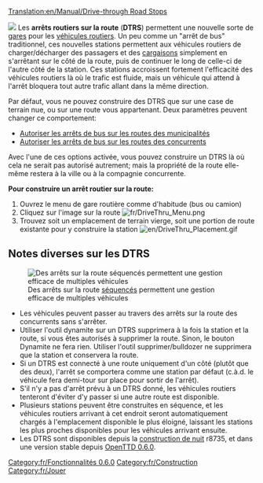 [[Translation:en/Manual/Drive-through Road Stops]]


[[File:en/DriveThru Bus Stops.gif|left|]]
Les '''arrêts routiers sur la route''' ('''DTRS''') permettent une nouvelle sorte de [[fr/Manual/Gares|gares]] pour les [[fr/Manual/Véhicules Routiers|véhicules routiers]]. Un peu comme un "arrêt de bus" traditionnel, ces nouvelles stations permettent aux véhicules routiers de charger/décharger des passagers et des [[fr/Manual/Cargaison|cargaisons]] simplement en s'arrêtant sur le côté de la route, puis de continuer le long de celle-ci de l'autre côté de la station. Ces stations accroissent fortement l'efficacité des véhicules routiers là où le trafic est fluide, mais un véhicule qui attend à l'arrêt bloquera tout autre trafic allant dans la même direction.

Par défaut, vous ne pouvez construire des DTRS que sur une case de terrain nue, ou sur une route vous appartenant. Deux paramètres peuvent changer ce comportement:

* [[fr/Archive/Manual/Settings/Options avancées/Stations#Autoriser les arrêts de bus sur les routes des municipalités|Autoriser les arrêts de bus sur les routes des municipalités]]
* [[fr/Archive/Manual/Settings/Options avancées/Stations#Autoriser les arrêts de bus sur les routes des concurrents|Autoriser les arrêts de bus sur les routes des concurrents]]

Avec l'une de ces options activée, vous pouvez construire un DTRS là où cela ne serait pas autorisé autrement; mais la propriété de la route elle-même restera à la ville ou à la compagnie concurrente.

'''Pour construire un arrêt routier sur la route:'''
#Ouvrez le menu de gare routière comme d'habitude (bus ou camion)
#Cliquez sur l'image sur la route [[File:fr/DriveThru Menu.png|none]]
#Trouvez soit un emplacement de terrain vierge, soit une portion de route existante pour y construire la station [[File:en/DriveThru Placement.gif|none]]

==Notes diverses sur les DTRS==
[[File:en/DriveThru Multiple.gif|frame|Des arrêts sur la route [[fr/Manual/Aire de chargement#Multistop|séquencés]] permettent une gestion efficace de multiples véhicules]]
*Les véhicules peuvent passer au travers des arrêts sur la route des concurrents sans s'arrêter.
*Utiliser l'outil dynamite sur un DTRS supprimera à la fois la station et la route, si vous êtes autorisés à supprimer la route. Sinon, le bouton Dynamite ne fera rien. Utiliser l'outil supprimer/bulldozer ne supprimera que la station et conservera la route.
*Si un DTRS est connecté à une route uniquement d'un côté (plutôt que des deux), l'arrêt se comportera comme une station par défaut (c.à.d. le véhicule fera demi-tour sur place pour sortir de l'arrêt).
*S'il n'y a pas d'arrêt prévu à un DTRS donné, les véhicules routiers tenteront d'éviter d'y passer si une autre route est disponible.
*Plusieurs stations peuvent être construites en séquence, et les véhicules routiers arrivant à cet endroit seront automatiquement chargés à l'emplacement disponible le plus éloigné, laissant les stations les plus proches disponibles pour les véhicules arrivant ensuite.
*Les DTRS sont disponibles depuis la [[fr/Archive/Community/Construction de nuit|construction de nuit]] r8735, et dans une version stable depuis [[fr/Archive/OpenTTD/OpenTTD 0.6.0|OpenTTD 0.6.0]].

[[Category:fr/Fonctionnalités 0.6.0]]
[[Category:fr/Construction]]
[[Category:fr/Jouer]]